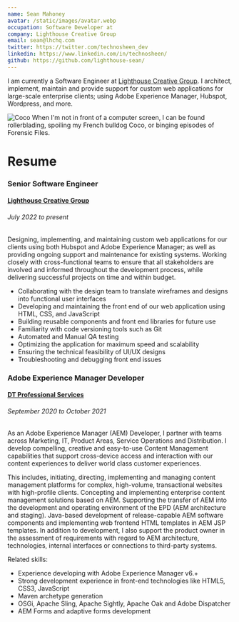 ```yaml
---
name: Sean Mahoney
avatar: /static/images/avatar.webp
occupation: Software Developer at
company: Lighthouse Creative Group
email: sean@lhchq.com
twitter: https://twitter.com/technosheen_dev
linkedin: https://www.linkedin.com/in/technosheen/
github: https://github.com/lighthouse-sean/
---
```


I am currently a Software Engineer at [Lighthouse Creative Group](https://lhchq.com/). 
I architect, implement, maintain and provide support for custom web applications for large-scale
enterprise clients; using Adobe Experience Manager, Hubspot, Wordpress, and more.

![Coco](https://next-technosheen.vercel.app/_next/image?url=%2Fstatic%2Fimages%2Fcoco.webp&w=384&q=75) When I'm not in front of a computer screen, I can be found rollerblading, spoiling my French bulldog Coco, or binging episodes of Forensic Files.



# Resume

### Senior Software Engineer
#### [Lighthouse Creative Group](https://linkedin.com/company/lighthouse-creative-group/)
###### July 2022 to present

Designing, implementing, and maintaining custom web applications for our clients using both Hubspot and Adobe Experience Manager; 
as well as providing ongoing support and maintenance for existing systems. 
Working closely with cross-functional teams to ensure that all stakeholders are involved and informed throughout the development process, 
while delivering successful projects on time and within budget.

- Collaborating with the design team to translate wireframes and designs into functional user interfaces
- Developing and maintaining the front end of our web application using HTML, CSS, and JavaScript
- Building reusable components and front end libraries for future use
- Familiarity with code versioning tools such as Git
- Automated and Manual QA testing
- Optimizing the application for maximum speed and scalability
- Ensuring the technical feasibility of UI/UX designs
- Troubleshooting and debugging front end issues

### Adobe Experience Manager Developer
#### [DT Professional Services](https://www.linkedin.com/company/dt-professional-services/)
###### September 2020 to October 2021

As an Adobe Experience Manager (AEM) Developer, I partner with teams across Marketing, IT, Product Areas, Service Operations and Distribution. I develop compelling, creative and easy-to-use Content Management capabilities that support cross-device access and interaction with our content experiences to deliver world class customer experiences.
 
This includes, initiating, directing, implementing and managing content management platforms for complex, high-volume, transactional websites with high-profile clients. Concepting and implementing enterprise content management solutions based on AEM. Supporting the transfer of AEM into the development and operating environment of the EPD (AEM architecture and staging). Java-based development of release-capable AEM software components and implementing web frontend HTML templates in AEM JSP templates. In addition to development, I also support the product owner in the assessment of requirements with regard to AEM architecture, technologies, internal interfaces or connections to third-party systems.

Related skills: 
- Experience developing with Adobe Experience Manager v6.+ 
- Strong development experience in front-end technologies like HTML5, CSS3, JavaScript
- Maven archetype generation
- OSGi, Apache Sling, Apache Sightly, Apache Oak and Adobe Dispatcher
- AEM Forms and adaptive forms development

